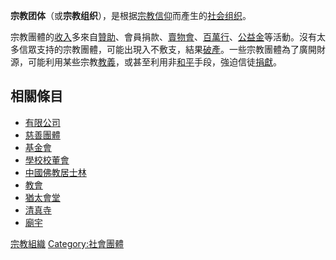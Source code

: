 {{Unreferenced|time=2013-11-25T03:44:48+00:00}}
'''宗教团体'''（或'''宗教组织'''），是根据[[宗教信仰|宗教信仰]]而產生的[[社会组织|社会组织]]。

宗教團體的[[收入|收入]]多來自[[贊助|贊助]]、會員捐款、[[賣物會|賣物會]]、[[百萬行|百萬行]]、[[公益金|公益金]]等活動。沒有太多信眾支持的宗教團體，可能出現入不敷支，結果[[破產|破產]]。一些宗教團體為了廣開財源，可能利用某些宗教[[教義|教義]]，或甚至利用非[[和平|和平]]手段，強迫信徒[[捐獻|捐獻]]。

==相關條目==
* [[有限公司|有限公司]]
* [[慈善團體|慈善團體]]
* [[基金會|基金會]]
* [[學校|學校]][[校董會|校董會]]
* [[中國佛教居士林|中國佛教居士林]]
* [[教會|教會]]
* [[猶太會堂|猶太會堂]]
* [[清真寺|清真寺]]
* [[廟宇|廟宇]]

{{Authority control}}
[[Category:宗教組織|]]
[[Category:社會團體|Category:社會團體]]